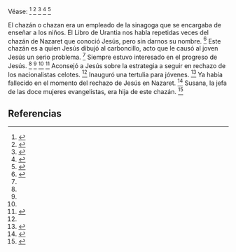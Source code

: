 Véase: <ref name="n0">{{lib|LU|123|5|9}}</ref> <ref name="n1">{{lib|LU|124|1|4}}</ref> <ref name="n2">{{lib|LU|124|2|2}}</ref> <ref name="n3">{{lib|LU|124|3|5}}</ref> <ref name="n4">{{lib|LU|127|2|7-8}}</ref> 

El chazán o chazan era un empleado de la sinagoga que se encargaba de enseñar a los niños. El Libro de Urantia nos habla repetidas veces del chazán de Nazaret que conoció Jesús, pero sin darnos su nombre. <ref name="n5">{{lib|LU|123|5|3}}</ref> Este chazán es a quien Jesús dibujó al carboncillo, acto que le causó al joven Jesús un serio problema. <ref name="n1"/> Siempre estuvo interesado en el progreso de Jesús. <ref name="n0"/> <ref name="n2"/> <ref name="n3"/> <ref name="n6">{{lib|LU|126|5|3}}</ref> Aconsejó a Jesús sobre la estrategia a seguir en rechazo de los nacionalistas celotes. <ref name="n4"/> Inauguró una tertulia para jóvenes. <ref name="n7">{{lib|LU|127|3|9}}</ref> Ya había fallecido en el momento del rechazo de Jesús en Nazaret. <ref name="n8">{{lib|LU|150|7|4}}</ref> Susana, la jefa de las doce mujeres evangelistas, era hija de este chazán. <ref name="n9">{{lib|LU|150|1|1}}</ref> 

== Referencias ==

<references/>
